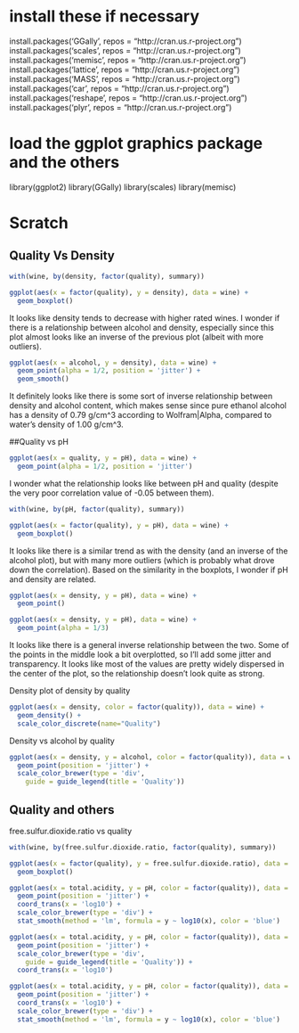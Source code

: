 # install these if necessary
install.packages('GGally', 
                 repos = "http://cran.us.r-project.org")
install.packages('scales', 
                 repos = "http://cran.us.r-project.org")
install.packages('memisc', 
                 repos = "http://cran.us.r-project.org")
install.packages('lattice', 
                 repos = "http://cran.us.r-project.org")
install.packages('MASS', 
                 repos = "http://cran.us.r-project.org")
install.packages('car', 
                 repos = "http://cran.us.r-project.org")
install.packages('reshape', 
                 repos = "http://cran.us.r-project.org")
install.packages('plyr', 
                 repos = "http://cran.us.r-project.org")

# load the ggplot graphics package and the others
library(ggplot2)
library(GGally)
library(scales)
library(memisc)


# Scratch 

## Quality Vs Density
```r
with(wine, by(density, factor(quality), summary))

ggplot(aes(x = factor(quality), y = density), data = wine) +
  geom_boxplot()
```
It looks like density tends to decrease with higher rated wines. I wonder if there is a relationship between alcohol and density, especially since this plot almost looks like an inverse of the previous plot (albeit with more outliers).

```r
ggplot(aes(x = alcohol, y = density), data = wine) +
  geom_point(alpha = 1/2, position = 'jitter') +
  geom_smooth()
```
It definitely looks like there is some sort of inverse relationship between density and alcohol content, which makes sense since pure ethanol alcohol has a density of 0.79 g/cm^3 according to Wolfram|Alpha, compared to water's density of 1.00 g/cm^3. 

##Quality vs pH
```r
ggplot(aes(x = quality, y = pH), data = wine) +
  geom_point(alpha = 1/2, position = 'jitter')
```
I wonder what the relationship looks like between pH and quality (despite the very poor correlation value of -0.05 between them). 

```r
with(wine, by(pH, factor(quality), summary))

ggplot(aes(x = factor(quality), y = pH), data = wine) +
  geom_boxplot()
```
It looks like there is a similar trend as with the density (and an inverse of the alcohol plot), but with many more outliers (which is probably what drove down the correlation). Based on the similarity in the boxplots, I wonder if pH and density are related. 

```r
ggplot(aes(x = density, y = pH), data = wine) +
  geom_point()

ggplot(aes(x = density, y = pH), data = wine) +
  geom_point(alpha = 1/3)
```
It looks like there is a general inverse relationship between the two. Some of the points in the middle look a bit overplotted, so I'll add some jitter and transparency. It looks like most of the values are pretty widely dispersed in the center of the plot, so the relationship doesn't look quite as strong. 


Density plot of density by quality
```r
ggplot(aes(x = density, color = factor(quality)), data = wine) +
  geom_density() +
  scale_color_discrete(name="Quality")
```


Density vs alcohol by quality
```r
ggplot(aes(x = density, y = alcohol, color = factor(quality)), data = wine) +
  geom_point(position = 'jitter') + 
  scale_color_brewer(type = 'div',
    guide = guide_legend(title = 'Quality'))
```


## Quality and others

free.sulfur.dioxide.ratio vs quality
```r
with(wine, by(free.sulfur.dioxide.ratio, factor(quality), summary))

ggplot(aes(x = factor(quality), y = free.sulfur.dioxide.ratio), data = wine) +
  geom_boxplot()
```

```r
ggplot(aes(x = total.acidity, y = pH, color = factor(quality)), data = wine) +
  geom_point(position = 'jitter') +
  coord_trans(x = 'log10') +
  scale_color_brewer(type = 'div') +
  stat_smooth(method = 'lm', formula = y ~ log10(x), color = 'blue')

ggplot(aes(x = total.acidity, y = pH, color = factor(quality)), data = wine) +
  geom_point(position = 'jitter') + 
  scale_color_brewer(type = 'div',
    guide = guide_legend(title = 'Quality')) +
  coord_trans(x = 'log10')

ggplot(aes(x = total.acidity, y = pH, color = factor(quality)), data = wine) +
  geom_point(position = 'jitter') +
  coord_trans(x = 'log10') +
  scale_color_brewer(type = 'div') +
  stat_smooth(method = 'lm', formula = y ~ log10(x), color = 'blue')
```